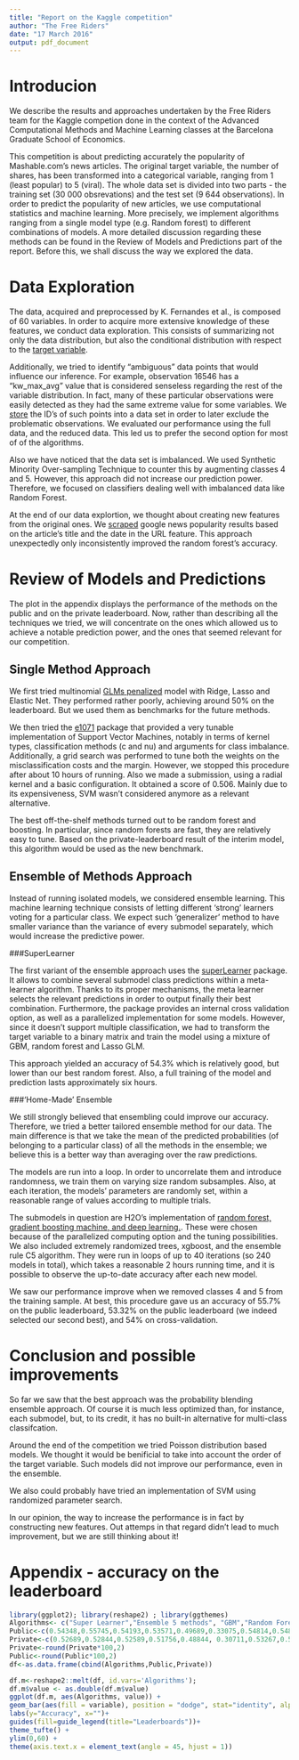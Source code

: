 ```yaml
---
title: "Report on the Kaggle competition"
author: "The Free Riders"
date: "17 March 2016"
output: pdf_document
---
```

  
# Introducion
  
We describe the results and approaches undertaken by the Free Riders team for the Kaggle competion done in the context of the Advanced Computational Methods and Machine Learning classes at the Barcelona Graduate School of Economics.  

This competition is about predicting accurately the popularity of Mashable.com's news articles. The original target variable, the number of shares, has been transformed into a categorical variable, ranging from 1 (least popular) to 5 (viral). The whole data set is divided into two parts - the training set (30 000 obsrevations) and the test set (9 644 observations). In order to predict the popularity of new articles, we use computational statistics and machine learning. More precisely, we implement algorithms ranging from a single model type (e.g. Random forest) to different combinations of models.  A more detailed discussion regarding these methods can be found in the Review of Models and Predictions part of the report. Before this, we shall discuss the way we explored the data.  

# Data Exploration

The data, acquired and preprocessed by K. Fernandes et al., is composed of 60 variables. In order to acquire more extensive knowledge of these features, we conduct data exploration. This consists of summarizing not only the data distribution, but also the conditional distribution with respect to the [target variable](https://github.com/FelixGSE/Riding-free-on-KAGGLE/blob/master/Project/Work/R_Scripts/F00_DataInspection.R).  

Additionally, we tried to identify "ambiguous" data points that would influence our inference. For example, observation 16546 has a "kw_max_avg" value that is considered senseless regarding the rest of the variable distribution. In fact, many of these particular observations were easily detected as they had the same extreme value for some variables. We [store](https://github.com/FelixGSE/Riding-free-on-KAGGLE/blob/master/Project/Data/Raw_Data/outliers_id) the ID's of such points into a data set in order to later exclude the problematic observations.  We evaluated our performance using the full data, and the reduced data. This led us to prefer the second option for most of of the algorithms.  

Also we have noticed that the data set is imbalanced. We used Synthetic Minority Over-sampling Technique to counter this by augmenting classes 4 and 5. However, this approach did not increase our prediction power. Therefore, we focused on classifiers dealing well with imbalanced data like Random Forest.  

At the end of our data explortion, we thought about creating new features from the original ones. We [scraped](https://github.com/FelixGSE/Riding-free-on-KAGGLE/blob/master/Project/Work/R_Scripts/scrape.R) google news popularity results based on the article's title and the date in the URL feature. This approach unexpectedly only inconsistently improved the random forest's accuracy.  

# Review of Models and Predictions
The plot in the appendix displays the performance of the methods on the public and on the private leaderboard. Now, rather than describing all the techniques we tried, we will concentrate on the ones which allowed us to achieve a notable prediction power, and the ones that seemed relevant for our competition.

## Single Method Approach

We first tried multinomial [GLMs penalized](https://github.com/FelixGSE/Riding-free-on-KAGGLE/blob/master/Project/Work/R_Scripts/F11_PenalizedGLM_v01.R) model with Ridge, Lasso and Elastic Net. They performed rather poorly, achieving around 50% on the leaderboard. But we used them as benchmarks for the future methods. 

We then tried the [e1071](https://github.com/FelixGSE/Riding-free-on-KAGGLE/blob/master/Project/Work/R_Scripts/F12_SVM.R) package that provided a very tunable implementation of Support Vector Machines, notably in terms of kernel types, classification methods (c and nu) and arguments for class imbalance. Additionally, a grid search was performed to tune both the weights on the misclassification costs and the margin. However, we stopped this procedure after about 10 hours of running. Also we made a submission, using a radial kernel and a basic configuration. It obtained a score of 0.506. Mainly due to its expensiveness, SVM wasn’t considered anymore as a relevant alternative.

The best off-the-shelf methods turned out to be random forest and boosting. In particular, since random forests are fast, they are relatively easy to tune. Based on the private-leaderboard result of the interim model, this algorithm would be used as the new benchmark.

## Ensemble of Methods Approach

Instead of running isolated models, we considered ensemble learning. This machine learning technique consists of letting different 'strong' learners voting for a particular class. We expect such 'generalizer' method to have smaller variance than the variance of every submodel separately, which would increase the predictive power.

###SuperLearner

The first variant of the ensemble approach uses the [superLearner](https://github.com/FelixGSE/Riding-free-on-KAGGLE/blob/master/Project/Work/R_Scripts/F15_SuperLearner.r) package. It allows to combine several submodel class predictions within a meta-learner algorithm. Thanks to its proper mechanisms, the meta learner selects the relevant predictions in order to output finally their best combination. Furthermore, the package provides an internal cross validation option, as well as a parallelized implementation for some models. However, since it doesn’t support multiple classification, we had to transform the target variable to a binary matrix and train the model using a mixture of GBM, random forest and Lasso GLM. 

This approach yielded an accuracy of 54.3% which is relatively good, but lower than our best random forest. Also, a full training of the model and prediction lasts approximately six hours.  

###'Home-Made' Ensemble

We still strongly believed that ensembling could improve our accuracy. Therefore, we tried a better tailored ensemble method for our data. The main difference is that we take the mean of the predicted probabilities (of belonging to a particular class) of all the methods in the ensemble; we believe this is a better way than averaging over the raw predictions. 

The models are run into a loop. In order to uncorrelate them and introduce randomness, we train them on varying size random subsamples. Also, at each iteration, the models' parameters are randomly set, within a reasonable range of values according to multiple trials. 

The submodels in question are H2O's implementation of [random forest, gradient boosting machine, and deep learning.](https://github.com/FelixGSE/Riding-free-on-KAGGLE/blob/master/Project/Work/R_Scripts/TriesFinalCV.R). These were chosen because of the parallelized computing option and the tuning possibilities. We also included extremely randomized trees, xgboost, and the ensemble rule C5 algorithm. They were run in loops of up to 40 iterations (so 240 models in total), which takes a reasonable 2 hours running time, and it is possible to observe the up-to-date accuracy after each new model.

We saw our performance improve when we removed classes 4 and 5 from the training sample. At best, this procedure gave us an accuracy of 55.7% on the public leaderboard, 53.32% on the public leaderboard (we indeed selected our second best), and 54% on cross-validation.

# Conclusion and possible improvements

So far we saw that the best approach was the probability blending ensemble approach. Of course it is much less optimized than, for instance, each submodel, but, to its credit, it has no built-in alternative for multi-class classifcation.

Around the end of the competition we tried Poisson distribution based models. We thought it would be benificial to take into account the order of the target variable. Such models did not improve our performance, even in the ensemble.

We also could probably have tried an implementation of SVM using randomized parameter search. 

In our opinion, the way to increase the performance is in fact by constructing new features. Out attemps in that regard didn't lead to much improvement, but we are still thinking about it!

# Appendix - accuracy on the leaderboard

```r
library(ggplot2); library(reshape2) ; library(ggthemes)
Algorithms<- c("Super Learner","Ensemble 5 methods", "GBM","Random Forest","SVM","Elastic Net GBM","Ensenble 6 methods","Tuned Ensemble 5 Methods")
Public<-c(0.54348,0.55745,0.54193,0.53571,0.49689,0.33075,0.54814,0.54814)
Private<-c(0.52689,0.52844,0.52589,0.51756,0.48844, 0.30711,0.53267,0.53322)
Private<-round(Private*100,2)
Public<-round(Public*100,2)
df<-as.data.frame(cbind(Algorithms,Public,Private))

df.m<-reshape2::melt(df, id.vars='Algorithms');
df.m$value <- as.double(df.m$value)
ggplot(df.m, aes(Algorithms, value)) +
geom_bar(aes(fill = variable), position = "dodge", stat="identity", alpha=.5)+
labs(y="Accuracy", x="")+
guides(fill=guide_legend(title="Leaderboards"))+
theme_tufte() +
ylim(0,60) +
theme(axis.text.x = element_text(angle = 45, hjust = 1))
```
